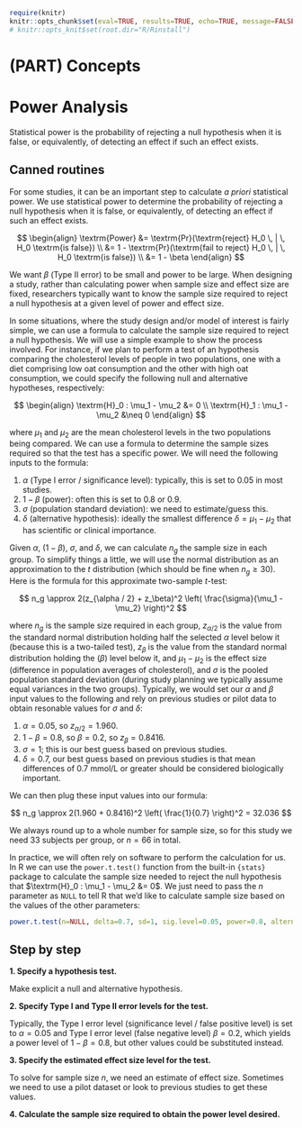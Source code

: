 
```r
require(knitr)
knitr::opts_chunk$set(eval=TRUE, results=TRUE, echo=TRUE, message=FALSE, warning=FALSE, error=FALSE, fig.height=5, fig.width=8, fig.path="figures/")
# knitr::opts_knit$set(root.dir="R/Rinstall")
```

# (PART) Concepts {-}

# Power Analysis

<div class="alert alert-success">
Statistical power is the probability of rejecting a null hypothesis when it is false, or equivalently, of detecting an effect if such an effect exists.
</div>

## Canned routines

For some studies, it can be an important step to calculate *a priori* statistical power. We use statistical power to determine the probability of rejecting a null hypothesis when it is false, or equivalently, of detecting an effect if such an effect exists.

$$
\begin{align}
\textrm{Power} &= \textrm{Pr}(\textrm{reject} H_0 \, | \, H_0 \textrm{is false}) \\
               &= 1 - \textrm{Pr}(\textrm{fail to reject} H_0 \, | \, H_0 \textrm{is false}) \\
               &= 1 - \beta
\end{align}
$$

We want $\beta$ (Type II error) to be small and power to be large. When designing a study, rather than calculating power when sample size and effect size are fixed, researchers typically want to know the sample size required to reject a null hypothesis at a given level of power and effect size.

In some situations, where the study design and/or model of interest is fairly simple, we can use a formula to calculate the sample size required to reject a null hypothesis. We will use a simple example to show the process involved. For instance, if we plan to perform a test of an hypothesis comparing the cholesterol levels of people in two populations, one with a diet comprising low oat consumption and the other with high oat consumption, we could specify the following null and alternative hypotheses, respectively: 

$$
\begin{align}
\textrm{H}_0 : \mu_1 - \mu_2 &= 0 \\
\textrm{H}_1 : \mu_1 - \mu_2 &\neq 0
\end{align}
$$ 

where $\mu_1$ and $\mu_2$ are the mean cholesterol levels in the two populations being compared. We can use a formula to determine the sample sizes required so that the test has a specific power. We will need the following inputs to the formula:

1. $\alpha$ (Type I error / significance level): typically, this is set to $0.05$ in most studies.
2. $1 - \beta$ (power): often this is set to $0.8$ or $0.9$.
3. $\sigma$ (population standard deviation): we need to estimate/guess this.
4. $\delta$ (alternative hypothesis): ideally the smallest difference $\delta = \mu_1 - \mu_2$ that has scientific or clinical importance.

Given $\alpha$, $(1 - \beta)$, $\sigma$, and $\delta$, we can calculate $n_g$ the sample size in each group. To simplify things a little, we will use the normal distribution as an approximation to the $t$ distribution (which should be fine when $n_g \geq 30$). Here is the formula for this approximate two-sample $t$-test:

$$
n_g \approx 2(z_{\alpha / 2} + z_\beta)^2 \left( \frac{\sigma}{\mu_1 - \mu_2} \right)^2
$$

where $n_g$ is the sample size required in each group, $z_{\alpha/2}$ is the value from the standard normal distribution holding half the selected $\alpha$ level below it (because this is a two-tailed test), $z_\beta$ is the value from the standard normal distribution holding the ($\beta$) level below it, and $\mu_1 - \mu_2$ is the effect size (difference in population averages of cholesterol), and $\sigma$ is the pooled population standard deviation (during study planning we typically assume equal variances in the two groups). Typically, we would set our $\alpha$ and $\beta$ input values to the following and rely on previous studies or pilot data to obtain resonable values for $\sigma$ and $\delta$:

1. $\alpha = 0.05$, so $z_{\alpha / 2} = 1.960$.
2. $1 - \beta = 0.8$, so $\beta = 0.2$, so $z_\beta = 0.8416$.
3. $\sigma = 1$; this is our best guess based on previous studies.
4. $\delta = 0.7$, our best guess based on previous studies is that mean differences of 0.7 mmol/L or greater should be considered biologically important.

We can then plug these input values into our formula:

$$
n_g \approx 2(1.960 + 0.8416)^2 \left( \frac{1}{0.7} \right)^2 = 32.036
$$

We always round up to a whole number for sample size, so for this study we need 33 subjects per group, or $n=66$ in total.

In practice, we will often rely on software to perform the calculation for us. In R we can use the `power.t.test()` function from the built-in `{stats}` package to calculate the sample size needed to reject the null hypothesis that $\textrm{H}_0 : \mu_1 - \mu_2 &= 0$. We just need to pass the $n$ parameter as `NULL` to tell R that we'd like to calculate sample size based on the values of the other parameters:

```r
power.t.test(n=NULL, delta=0.7, sd=1, sig.level=0.05, power=0.8, alternative="two.sided")
```


## Step by step

**1. Specify a hypothesis test.**

Make explicit a null and alternative hypothesis.

**2. Specify Type I and Type II error levels for the test.**

Typically, the Type I error level (significance level / false positive level) is set to $\alpha=0.05$ and Type I error level (false negative level) $\beta=0.2$, which yields a power level of $1-\beta=0.8$, but other values could be substituted instead.

**3. Specify the estimated effect size level for the test.**

To solve for sample size $n$, we need an estimate of effect size. Sometimes we need to use a pilot dataset or look to previous studies to get these values.

**4. Calculate the sample size required to obtain the power level desired.**
